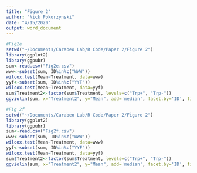 ```yaml
---
title: "Figure 2"
author: "Nick Pokorzynski"
date: "4/15/2020"
output: word_document
---
```


```r
#Fig2e
setwd("~/Documents/Carabeo Lab/R Code/Paper 2/Figure 2")
library(ggplot2)
library(ggpubr)
sum<-read.csv("Fig2e.csv")
www<-subset(sum, ID%in%c("WWW"))
wilcox.test(Mean~Treatment, data=www)
yyf<-subset(sum, ID%in%c("YYF"))
wilcox.test(Mean~Treatment, data=yyf)
sum$Treatment2<-factor(sum$Treatment, levels=c("Trp+", "Trp-"))
ggviolin(sum, x="Treatment2", y="Mean", add='median', facet.by='ID', fill="Treatment2", palette=c("dodgerblue4", "dodgerblue1")) + ylab(label="MFI") + rremove('xlab') + stat_compare_means(comparisons=list(c("Trp+", "Trp-")), label="p.signif", method="wilcox.test", label.y=1800) + scale_y_continuous(expand=expand_scale(mult=c(0.1,0.1))) + rremove('legend')
```
```r
#Fig 2f
setwd("~/Documents/Carabeo Lab/R Code/Paper 2/Figure 2")
library(ggplot2)
library(ggpubr)
sum<-read.csv("Fig2f.csv")
www<-subset(sum, ID%in%c("WWW"))
wilcox.test(Mean~Treatment, data=www)
yyf<-subset(sum, ID%in%c("YYF"))
wilcox.test(Mean~Treatment, data=yyf)
sum$Treatment2<-factor(sum$Treatment, levels=c("Trp+", "Trp-"))
ggviolin(sum, x="Treatment2", y="Mean", add='median', facet.by='ID', fill="Treatment2", palette=c("slategray4", "slategray1")) + ylab(label="MFI") + rremove('xlab') + stat_compare_means(comparisons=list(c("Trp+", "Trp-")), label="p.signif", method="wilcox.test", label.y=1800) + scale_y_continuous(expand=expand_scale(mult=c(0.1,0.1))) + rremove('legend')
```
